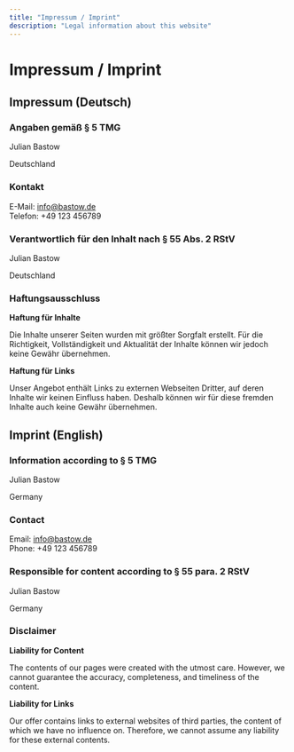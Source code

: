 ```yaml
---
title: "Impressum / Imprint"
description: "Legal information about this website"
---
```


# Impressum / Imprint

## Impressum (Deutsch)

### Angaben gemäß § 5 TMG

Julian Bastow

Deutschland

### Kontakt

E-Mail: info@bastow.de  
Telefon: +49 123 456789

### Verantwortlich für den Inhalt nach § 55 Abs. 2 RStV

Julian Bastow

Deutschland

### Haftungsausschluss

**Haftung für Inhalte**

Die Inhalte unserer Seiten wurden mit größter Sorgfalt erstellt. Für die Richtigkeit, Vollständigkeit und Aktualität der Inhalte können wir jedoch keine Gewähr übernehmen.

**Haftung für Links**

Unser Angebot enthält Links zu externen Webseiten Dritter, auf deren Inhalte wir keinen Einfluss haben. Deshalb können wir für diese fremden Inhalte auch keine Gewähr übernehmen.

## Imprint (English)

### Information according to § 5 TMG

Julian Bastow

Germany

### Contact

Email: info@bastow.de  
Phone: +49 123 456789

### Responsible for content according to § 55 para. 2 RStV

Julian Bastow

Germany

### Disclaimer

**Liability for Content**

The contents of our pages were created with the utmost care. However, we cannot guarantee the accuracy, completeness, and timeliness of the content.

**Liability for Links**

Our offer contains links to external websites of third parties, the content of which we have no influence on. Therefore, we cannot assume any liability for these external contents.
